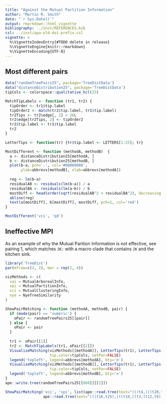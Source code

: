 ```yaml
---
title: "Against the Mutual Partition Information"
author: "Martin R. Smith"
date: "`r Sys.Date()`"
output: rmarkdown::html_vignette
bibliography: ../inst/REFERENCES.bib
csl: ../inst/apa-old-doi-prefix.csl
vignette: >
  %\VignetteIndexEntry{#TODO delete in release}
  %\VignetteEngine{knitr::rmarkdown}
  %\VignetteEncoding{UTF-8}
---
```



## Most different pairs

```r
data("randomTreePairs25", package='TreeDistData')
data("distanceDistribution25", package='TreeDistData')
tipCols <- colorspace::qualitative_hcl(25)

MatchTipLabels <- function (tr1, tr2) {
  tipOrder <- tr1$tip.label
  tipOrder2 <- match(tr2$tip.label, tr1$tip.label)
  tr2Tips <- tr2$edge[, 2] < 26L
  tr2$edge[tr2Tips, 2] <- tipOrder2
  tr2$tip.label <- tr1$tip.label
  tr2
}

LetterTips <- function(tr) {tr$tip.label <- LETTERS[1:25]; tr}

MostDifferent <- function (methodA, methodB)  {
  a <- distanceDistribution25[methodA, ]
  b <- distanceDistribution25[methodB, ]
  plot(b~a, pch='.', col='#00000088', 
       ylab=abbrevs[methodB], xlab=abbrevs[methodA])
  
  reg <- lm(b~a)
  residualAB <- residuals(lm(b~a)) / a
  residualBA <- residuals(lm(a~b)) / b
  mostDiff <- head(order(sqrt(residualAB^2 + residualBA^2), decreasing = TRUE))
  abline(reg)
  text(a[mostDiff], b[mostDiff], mostDiff, pch=1, col='red')
}

MostDifferent('vci', 'qd')
```


## Ineffective MPI

As an example of why the Mutual Parition Information is not effective, see 
pairing 1, which matches `JK:` with a macro clade that contains `JK` and the 
kitchen sink.


```R
library('TreeDist')
par(mfrow=c(2, 2), mar = rep(1, 4))

vizMethods <- c(
  vai = MutualArborealInfo,
  vpi = MutualPartitionInfo,
  vci = MutualClusteringInfo,
  nye = NyeTreeSimilarity
)

ShowPairMatching <- function (methodA, methodB, pair) {
  if (mode(pair) == 'numeric') {
    oPair <- randomTreePairs25[[pair]]
  } else {
    oPair <- pair
  }
    
  tr1 <- oPair[[1]]
  tr2 <- MatchTipLabels(tr1, oPair[[2]])
  VisualizeMatching(vizMethods[[methodA]], LetterTips(tr1), LetterTips(tr2),
                    tip.color=tipCols, setPar=FALSE)
  legend('topleft', legend=abbrevs[methodA], bty='n')
  VisualizeMatching(vizMethods[[methodB]], LetterTips(tr1), LetterTips(tr2),
                    tip.color=tipCols, setPar=FALSE)
  legend('topleft', legend=abbrevs[methodB], bty='n')
}
ape::write.tree(randomTreePairs25[[808]][[2]])

ShowPairMatching('vci', 'vpi', list(ape::read.tree(text="(((t4,(((t20,t18),t3),t7)),t13),(t22,((t5,(t11,(t24,t17))),(((((((t9,t2),t23),(t12,(t14,t8))),t16),t1),(((t10,t19),t25),t6)),(t15,t21)))));"),
                 ape::read.tree(text="(((t16,t25),(((t10,((t3,(t12,t9)),t21)),t8),t6)),(t24,((t14,((t17,t18),(t22,(((t15,t7),(t19,t4)),((t23,t11),t20))))),(t5,((t13,t2),t1)))));")))

```
